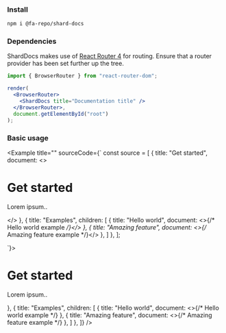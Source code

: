 
### Install
```bash
npm i @fa-repo/shard-docs
```

### Dependencies

ShardDocs makes use of [React Router 4](https://reacttraining.com/react-router/web/guides/quick-start) for routing. Ensure that a router provider has been set further up the tree.

```jsx
import { BrowserRouter } from "react-router-dom";

render(
  <BrowserRouter>
    <ShardDocs title="Documentation title" />
  </BrowserRouter>,
  document.getElementById("root")
);
```

### Basic usage

<Example title="" sourceCode={`
const source = [
  {
    title: "Get started",
    document: <>
      <h1>Get started</h1>
      <p>Lorem ipsum..</p>
    </>
  },
  {
    title: "Examples",
    children: [
      {
        title: "Hello world",
        document: <>{/* Hello world example */}</>
      },
      {
        title: "Amazing feature",
        document: <>{/* Amazing feature example */}</>
      },
    ]
  },
];

<ShardDocs
  title="Hello world"
  description="A example demonstrating basic usage."
  source={source}
/>
`}>
  <Frame>
    <ShardDocs
      title="Hello world"
      description="A example demonstrating basic usage."
      source={[
        {
          title: "Get started",
          document: <>
            <h1>Get started</h1>
            <p>Lorem ipsum..</p>
          </>
        },
        {
          title: "Examples",
          children: [
            {
              title: "Hello world",
              document: <>{/* Hello world example */}</>
            },
            {
              title: "Amazing feature",
              document: <>{/* Amazing feature example */}</>
            },
          ]
        },
      ]}
    />
  </Frame>
</Example>